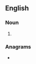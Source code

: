 {{also|liplock|lip lock}}
==English==

===Noun===
{{en-noun}}

# {{alternative spelling of|liplock|lang=en}}

===Anagrams===
* {{anagrams|en|pillock}}